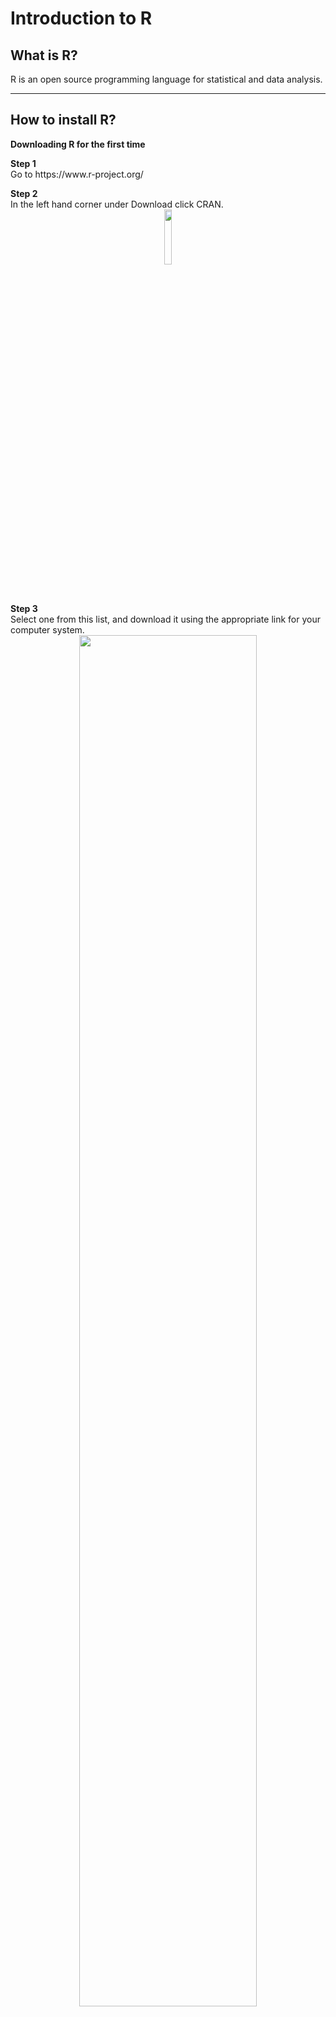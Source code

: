 # Introduction to R {#ch2_instalation}

## What is R?

R is an open source programming language for statistical and data analysis.

---


## How to install R?

**Downloading R for the first time**
<br/>

**Step 1**<br/>
Go to https://www.r-project.org/
<br/>

**Step 2**<br/>
In the left hand corner under Download click CRAN.
<center>
<img src="D:\OneDrive - University of Vermont\Curriculum\19_ Personal webpage\book_R_ecologia_Rios\figures\step1.jpg" width="15%" style="display: block; margin: auto;" />
</center>

<br/>

**Step 3**<br/>
Select one from this list, and download it using the appropriate link for your computer system.
<center>
<img src="D:\OneDrive - University of Vermont\Curriculum\19_ Personal webpage\book_R_ecologia_Rios\figures\step3.jpg" width="75%" style="display: block; margin: auto;" />
</center>

<br/>

**Step 4**<br/>
Click base.
<center>
<img src="D:\OneDrive - University of Vermont\Curriculum\19_ Personal webpage\book_R_ecologia_Rios\figures\step4.jpg" width="75%" style="display: block; margin: auto;" />
</center>

<br/>

**Step 5**<br/>
Download R and follow the typical downloading and installation prompts associated with your computer. system
<center>
<img src="D:\OneDrive - University of Vermont\Curriculum\19_ Personal webpage\book_R_ecologia_Rios\figures\step5.jpg" width="75%" style="display: block; margin: auto;" />
</center>


<br/>
<br/>

---


## How to install RStudio?
